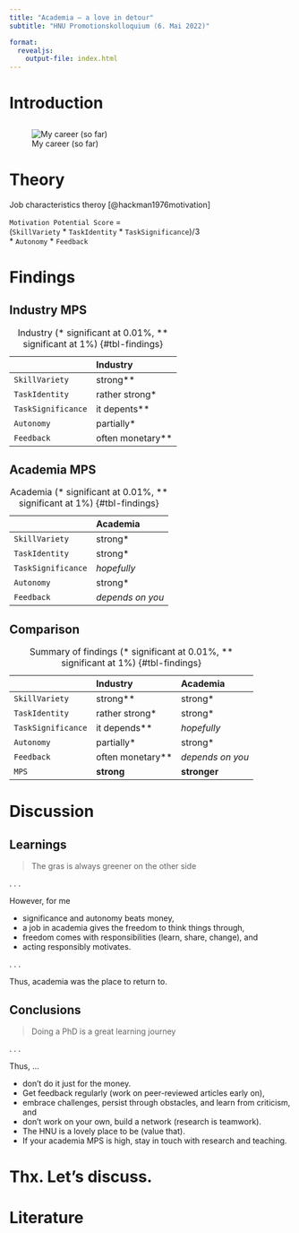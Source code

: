 ```yaml
---
title: "Academia — a love in detour"
subtitle: "HNU Promotionskolloquium (6. Mai 2022)"

format: 
  revealjs:
    output-file: index.html
---
```


# Introduction {background-color=blue .vertical-center}

## {background-color=blue background-image="images/climbing.jpg"}

## 

![My career (so far)](images/career.svg){#fig-career}

# Theory {.vertical-center}

Job characteristics theroy [@hackman1976motivation]

`Motivation Potential Score` =  
(`SkillVariety` * `TaskIdentity` * `TaskSignificance`)/3  
* `Autonomy` * `Feedback`

# Findings {background-color=blue .vertical-center}

## Industry MPS

|                    | Industry         |
|:-------------------|:-----------------|
|     `SkillVariety` | strong**         |
|     `TaskIdentity` | rather strong*   |
| `TaskSignificance` | it depents**     |
|         `Autonomy` | partially*       | 
|         `Feedback` | often monetary** |

: Industry (* significant at 0.01%, ** significant at 1%) {#tbl-findings}

## Academia MPS

|                    | Academia         |
|:-------------------|:-----------------|
|     `SkillVariety` | strong*          |
|     `TaskIdentity` | strong*          |
| `TaskSignificance` | *hopefully*      |
|         `Autonomy` | strong*          | 
|         `Feedback` | *depends on you* |

: Academia (* significant at 0.01%, ** significant at 1%) {#tbl-findings}

## Comparison

|                    | Industry         | Academia          |
|:-------------------|:-----------------|:------------------|
|     `SkillVariety` | strong**         | strong*           |
|     `TaskIdentity` | rather strong*   | strong*           |
| `TaskSignificance` | it depends**     | *hopefully*       |
|         `Autonomy` | partially*       | strong*           |
|         `Feedback` | often monetary** | *depends on you*  |
|              `MPS` | __strong__       | __stronger__      |

: Summary of findings (* significant at 0.01%, ** significant at 1%) {#tbl-findings}

# Discussion {background-color=blue .vertical-center}

## Learnings

> The gras is always greener on the other side

. . . 

However, for me 

:::{.incremental}
- significance and autonomy beats money,
- a job in academia gives the freedom to think things through,
- freedom comes with responsibilities (learn, share, change), and
- acting responsibly motivates.
::: 

. . .

Thus, academia was the place to return to.

## Conclusions

> Doing a PhD is a great learning journey

. . .

Thus, ... 

:::{.incremental}
- don't do it just for the money.
- Get feedback regularly (work on peer-reviewed articles early on),
- embrace challenges, persist through obstacles, and learn from criticism, and
- don't work on your own, build a network (research is teamwork).
- The HNU is a lovely place to be (value that).
- If your academia MPS is high, stay in touch with research and teaching.
:::

# Thx. Let's discuss. {background-color=lightGrey background-image="images/question.jpeg" .vertical-center}

# Literature
::: {#refs}
:::